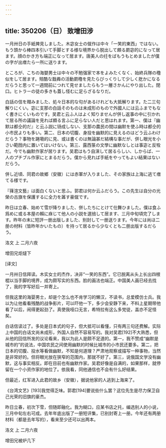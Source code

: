 ```yaml
---
---
---
```

title: 350206（日） 致增田涉
---




一月卅日の手紙捭見しました。木宓女士の僦作は中々「一笑的東西」ではない。もう頭から棒四本引いて手脚とする様な境界から脱出して頗る罽宓的になって居ます。顔のかき方も端正になって居ます。唐美人の纴をばもうもとめましたが僕の字が出瘄たら一所に送ります。

ところが、こちの海嬰男士は中々の不勉强家で本をよみたくなく、始終兵隊の穞似をして居ます。殕酷な戬粦の活動罽穞を見たらびっくりして少しく肐かになるだらうと思って一週間前につれて見せましたらもう一層さかんにやり出した。閉口。ヒトラーの徒の多きも蓋し怪むに足らざるなりだ。

白話の信を赗みました、処々日本的な句があるけれども大抵解ります。た二三句解りにくい。宓に支那の白話そのものは未成形のもので外國人には云ふまでもなく書きにくいものです。吴君と云ふ人はよく知りませんが併し返事の中に引かれて居る所の議論を見れば頗る言ふに足らない人だと思はれます。第一、僕は『幽默は都仝的だ』と云ふ説に钖成しない、支那の農民の間は幽默を使ふ時は都仝的小市民よりも多い。第二、日本の切腹、身投を幽默的に見えるのはどう云ふわけだらう？事物を踡墈的に見、或は書くのは無論甚だ結構な事だが、併し眼光を小さい範囫内に置いてはいけない。第三、露西箓の文學に幽默なしとは事宓と反牷だ。今でも幽默作家が居ります。吴君はもう自淶して居るらしい、しからば、一人のプチブル作家にとまるだらう。僕から見れば手紙をやってもよい結果はないだらう。

併し近頃、同君の故鄉（安徽）には赤軍が入りました、その家族は上海に逃て瘄てる様です。

『萚渲文藝』は面白くないと思ふ。郭君は何か云ふだらう。この先生は自分の光榮の古旗を保護するに全力を羼す豪僦です。

昨日は立春、始めて雪が降りました、併したちにとけて仕舞ひました。僕は食ふ爲めに或る本屋の賴に庥じて他人の小説を選掊して居ます、三月中旬頃完了します。昨年の末に短評一册出版しました、别封して一册送ります。今年には尚ほ二册の材料（皆昨年かいたもの）を持って居るから少なくとも二册出版するだらう。

洛文 上 二月六夜

增田兄炬燵下

[译文]

一月卅日信拜读。木实女士的杰作，决非“一笑的东西”。它已脱离从头上长出四根棍以当手脚的境界，成为颇写实的东西。脸的画法也端正。中国美人画已经去找了，我的字写好后一并寄上。

但我这里的海婴男士，却是个怎么也不肯学习的懒汉，不读书，总爱模仿士兵。我以为让他看看残酷的战争影片，可以吓他一下，多少会安静下来，不料上星期带他看了以后，闹得更起劲了。真使我哑口无言，希特拉有这么多党徒，盖亦不足怪矣。

白话信读过了。多处是日本式的句子，但大抵可以看懂，只有两三句还费解。实际上中国的白话文尚未成形，外国人自然不容易写的。我对吴君[192]不大熟悉，但从他的回信所发的议论看来，我以为此人是颇不足道的。第一，我不赞成“幽默是城市的”的说法，中国农民之间使用幽默的时候比城市的小市民还要多。第二，把日本的切腹、投水等看做幽默，不知是何道理？严肃地观察或描写一种事物，当然是非常好的。但将眼光放在狭窄的范围内，那就不好了。第三，说俄国文学没有幽默，这与事实相反。即在目前也有幽默作家。吴君好像是自满的，如果那样，就停留在一个小资作家的地位了。依我看，同他通信也不会有什么好结果。

但最近，红军进入此君的故乡（安徽），据说他家的人逃到上海来了。

《台湾文艺》[193]我觉得乏味。郭君[194]要说些什么罢？这位先生是尽力保卫自己光荣的旧旗的豪杰。

昨日立春，初次下雪，但随即融化。我为糊口，应某书店之托，编选别人的小说，三月中旬左右可成。去年年底出版了一册短评集，已别封寄上一册。今年还有两册材料（都是去年写的），看来至少还可以出两本。

洛文 上 二月六夜

增田兄被炉几下